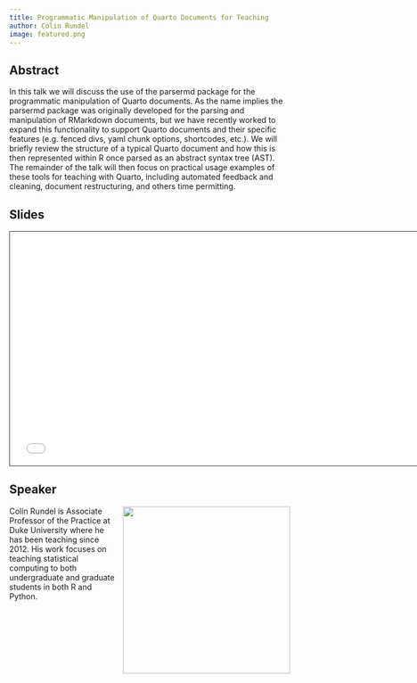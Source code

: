 ```yaml
---
title: Programmatic Manipulation of Quarto Documents for Teaching
author: Colin Rundel
image: featured.png
---
```


## Abstract

In this talk we will discuss the use of the parsermd package for the programmatic manipulation of Quarto documents.
As the name implies the parsermd package was originally developed for the parsing and manipulation of RMarkdown documents, but we have recently worked to expand this functionality to support Quarto documents and their specific features (e.g. fenced divs, yaml chunk options, shortcodes, etc.).
We will briefly review the structure of a typical Quarto document and how this is then represented within R once parsed as an abstract syntax tree (AST).
The remainder of the talk will then focus on practical usage examples of these tools for teaching with Quarto, including automated feedback and cleaning, document restructuring, and others time permitting.

## Slides

```{=html}
<iframe class="slide-deck" src="/talks/2-programmatic-manipulation/programmatic-manipulation.html" height="420" width="747" style="border: 1px solid #2e3846;"></iframe>
```
## Speaker

![](colin.jpeg){style="float: right; padding-left: 10px;" fig-alt="Photo of Colin Rundel" width="300"}

Colin Rundel is Associate Professor of the Practice at Duke University where he has been teaching since 2012.
His work focuses on teaching statistical computing to both undergraduate and graduate students in both R and Python.
